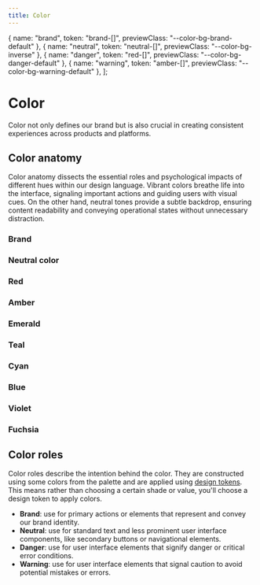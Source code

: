 ```yaml
---
title: Color
---
```



  { name: "brand", token: "brand-[]", previewClass: "--color-bg-brand-default" },
  { name: "neutral", token: "neutral-[]", previewClass: "--color-bg-inverse" },
  { name: "danger", token: "red-[]", previewClass: "--color-bg-danger-default" },
  { name: "warning", token: "amber-[]", previewClass: "--color-bg-warning-default" },
];

# Color

Color not only defines our brand but is also crucial in creating consistent experiences across products and platforms.

## Color anatomy

Color anatomy dissects the essential roles and psychological impacts of different hues within our design language. Vibrant colors breathe life into the interface, signaling important actions and guiding users with visual cues. On the other hand, neutral tones provide a subtle backdrop, ensuring content readability and conveying operational states without unnecessary distraction.

### Brand

<FoundationsColor color="brand" />

### Neutral color

<FoundationsColor color="neutral" />

### Red

<FoundationsColor color="red" />

### Amber

<FoundationsColor color="amber" />

### Emerald

<FoundationsColor color="emerald" />

### Teal

<FoundationsColor color="teal" />

### Cyan

<FoundationsColor color="cyan" />

### Blue
<FoundationsColor color="blue" />

### Violet

<FoundationsColor color="violet" />

### Fuchsia

<FoundationsColor color="fuchsia" />

## Color roles

Color roles describe the intention behind the color. They are constructed using some colors from the palette and are applied using [design tokens](/tokens/color).
This means rather than choosing a certain shade or value, you'll choose a design token to apply colors.

<ColorRoles colorRoles={colorRolesData} />

- **Brand**: use for primary actions or elements that represent and convey our brand identity.
- **Neutral**: use for standard text and less prominent user interface components, like secondary buttons or navigational elements.
- **Danger**: use for user interface elements that signify danger or critical error conditions.
- **Warning**: use for user interface elements that signal caution to avoid potential mistakes or errors.

